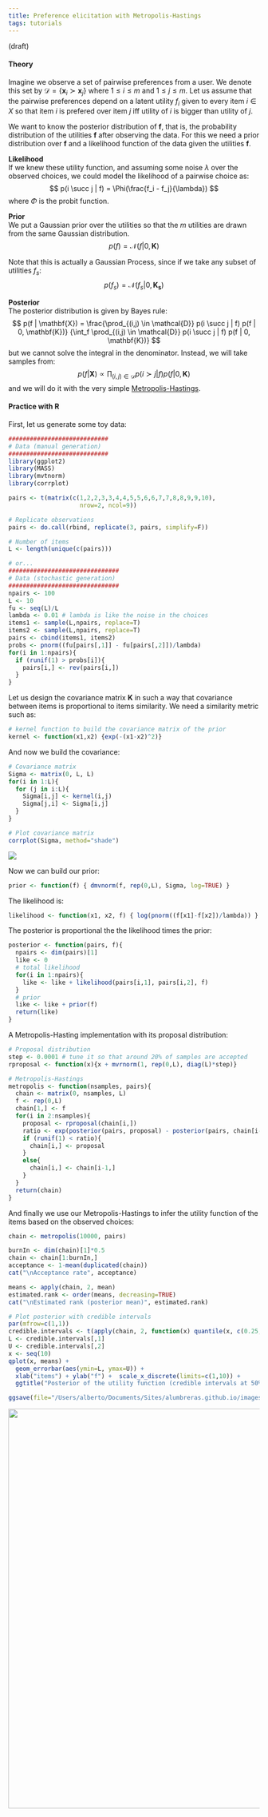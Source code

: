 ```yaml
---
title: Preference elicitation with Metropolis-Hastings
tags: tutorials
---
```

(draft)

#### Theory 
Imagine we observe a set of pairwise preferences from a user. We denote this set by $\mathcal{D} = \left \{ \mathbf{x}_i \succ \mathbf{x}_j \right \}$ where $1 \leq i \leq m$ and $1 \leq j \leq m$. Let us assume that the pairwise preferences depend on a latent utility $f_i$ given to every item $i \in X$ so that item $i$ is prefered over item $j$ iff utility of $i$ is bigger than utility of $j$.

We want to know the posterior distribution of $\mathbf{f}$, that is, the probability distribution of the utilities $\mathbf{f}$ after observing the data. For this we need a prior distribution over $\mathbf{f}$ and a likelihood function of the data given the utilities $\mathbf{f}$.

**Likelihood**  
If we knew these utility function, and assuming some noise $\lambda$ over the observed choices, we could model the likelihood of a pairwise choice as:
$$
p(i \succ j | f) = \Phi(\frac{f_i - f_j}{\lambda})
$$
where $\Phi$ is the probit function.

**Prior**  
We put a Gaussian prior over the utilities so that the $m$ utilities are drawn from the same Gaussian distribution. 
$$
p(f) = \mathcal{N}(f | 0, \mathbf{K})
$$

Note that this is actually a Gaussian Process, since if we take any subset of utilities $f_s$:
$$
p(f_s) = \mathcal{N}(f_s | 0, \mathbf{K_s})
$$

**Posterior**   
The posterior distribution is given by Bayes rule:
$$
p(f | \mathbf{X}) = \frac{\prod_{(i,j) \in \mathcal{D}}  p(i \succ j | f) p(f | 0, \mathbf{K})}
{\int_f \prod_{(i,j) \in \mathcal{D}}  p(i \succ j | f) p(f | 0, \mathbf{K})}
$$
but we cannot solve the integral in the denominator. Instead, we will take samples from:
$$
p(f | \mathbf{X}) \propto \prod_{(i,j) \in \mathcal{D}}  p(i \succ j | f) p(f | 0, \mathbf{K})
$$
and we will do it with the very simple [Metropolis-Hastings](http://en.wikipedia.org/wiki/Metropolis%E2%80%93Hastings_algorithm).


#### Practice with R  
First, let us generate some toy data:

```r
############################
# Data (manual generation)
############################
library(ggplot2)
library(MASS)
library(mvtnorm)
library(corrplot)  

pairs <- t(matrix(c(1,2,2,3,3,4,4,5,5,6,6,7,7,8,8,9,9,10), 
                    nrow=2, ncol=9))

# Replicate observations
pairs <- do.call(rbind, replicate(3, pairs, simplify=F))

# Number of items
L <- length(unique(c(pairs)))

# or...
###############################
# Data (stochastic generation)
###############################
npairs <- 100
L <- 10
fu <- seq(L)/L
lambda <- 0.01 # lambda is like the noise in the choices
items1 <- sample(L,npairs, replace=T)
items2 <- sample(L,npairs, replace=T)
pairs <- cbind(items1, items2)
probs <- pnorm((fu[pairs[,1]] - fu[pairs[,2]])/lambda)
for(i in 1:npairs){
  if (runif(1) > probs[i]){
    pairs[i,] <- rev(pairs[i,])
  }
}
```

Let us design the covariance matrix $\mathbf{K}$ in such a way that covariance between items is proportional to items similarity. We need a similarity metric such as:

```r
# kernel function to build the covariance matrix of the prior
kernel <- function(x1,x2) {exp(-(x1-x2)^2)}
```

And now we build the covariance:
```r
# Covariance matrix
Sigma <- matrix(0, L, L)
for(i in 1:L){
  for (j in i:L){
    Sigma[i,j] <- kernel(i,j)
    Sigma[j,i] <- Sigma[i,j]
  }
}

# Plot covariance matrix
corrplot(Sigma, method="shade")
```
![](../images/2015-04-26-Sigma.png)

Now we can build our prior:
```r
prior <- function(f) { dmvnorm(f, rep(0,L), Sigma, log=TRUE) }
```

The likelihood is:
```r
likelihood <- function(x1, x2, f) { log(pnorm((f[x1]-f[x2])/lambda)) }
```

The posterior is proportional the the likelihood times the prior:
```r
posterior <- function(pairs, f){
  npairs <- dim(pairs)[1]
  like <- 0
  # total likelihood
  for(i in 1:npairs){
    like <- like + likelihood(pairs[i,1], pairs[i,2], f) 
  }
  # prior
  like <- like + prior(f)
  return(like)
}
```

A Metropolis-Hasting implementation with its  proposal distribution:

```r
# Proposal distribution
step <- 0.0001 # tune it so that around 20% of samples are accepted
rproposal <- function(x){x + mvrnorm(1, rep(0,L), diag(L)*step)}

# Metropolis-Hastings
metropolis <- function(nsamples, pairs){
  chain <- matrix(0, nsamples, L)
  f <- rep(0,L)
  chain[1,] <- f
  for(i in 2:nsamples){
    proposal <- rproposal(chain[i,])
    ratio <- exp(posterior(pairs, proposal) - posterior(pairs, chain[i-1,]))
    if (runif(1) < ratio){
      chain[i,] <- proposal
    }
    else{
      chain[i,] <- chain[i-1,]
    }
  }
  return(chain)
}
```


And finally we use our Metropolis-Hastings to infer the utility function of the items based on the observed choices:

```r
chain <- metropolis(10000, pairs)

burnIn <- dim(chain)[1]*0.5
chain <- chain[1:burnIn,]
acceptance <- 1-mean(duplicated(chain))
cat("\nAcceptance rate", acceptance)

means <- apply(chain, 2, mean)
estimated.rank <- order(means, decreasing=TRUE)
cat("\nEstimated rank (posterior mean)", estimated.rank)

# Plot posterior with credible intervals
par(mfrow=c(1,1))
credible.intervals <- t(apply(chain, 2, function(x) quantile(x, c(0.25,0.75))))
L <- credible.intervals[,1]
U <- credible.intervals[,2]
x <- seq(10)
qplot(x, means) + 
  geom_errorbar(aes(ymin=L, ymax=U)) + 
  xlab("items") + ylab("f") +  scale_x_discrete(limits=c(1,10)) +
  ggtitle("Posterior of the utility function (credible intervals at 50%)")

ggsave(file="/Users/alberto/Documents/Sites/alumbreras.github.io/images/2015-04-26-posterior.png")
```
<img src="../images/2015-04-26-posterior.png" width="800px">


